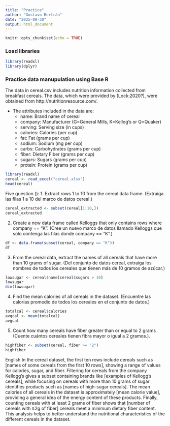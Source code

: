 ```yaml
---
title: "Practice"
author: "Gustavo Bertrán"
date: "2025-09-30"
output: html_document
---
```


```r
knitr::opts_chunk$set(echo = TRUE)
```

### Load libraries
```r

library(readxl)
library(dplyr)

```

### Practice data manupulation using Base R
The data in cereal.csv includes nutrition information collected from breakfast cereals. The data, which were provided by (Lock:2020?), were obtained from http://nutritionresource.com/.

- The attributes included in the data are:
  - name: Brand name of cereal
  - company: Manufacturer (G=General Mills, K=Kellog’s or Q=Quaker)
  - serving: Serving size (in cups)
  - calories: Calories (per cup)
  - fat: Fat (grams per cup)
  - sodium: Sodium (mg per cup)
  - carbs: Carbohydrates (grams per cup)
  - fiber: Dietary Fiber (grams per cup)
  - sugars: Sugars (grams per cup)
  - protein: Protein (grams per cup)

```r
library(readxl)
cereal <- read_excel("cereal.xlsx")
head(cereal)
```

Five question ():
1. Extract rows 1 to 10 from the cereal data frame. (Extraiga las filas 1 a 10 del marco de datos cereal.)
```r
cereal_extracted <- subset(cereal[1:10,])
cereal_extracted
```

2. Create a new data frame called Kelloggs that only contains rows where company == “K”. (Cree un nuevo marco de datos llamado Kelloggs que solo contenga las filas donde company == “K”.)  
```r
df <- data.frame(subset(cereal, company == "K"))
df

```


3. From the cereal data, extract the names of all cereals that have more than 10 grams of sugar. (Del conjunto de datos cereal, extraiga los nombres de todos los cereales que tienen más de 10 gramos de azúcar.)  
```r
lowsugar <- cereal$name[cereal$sugars > 10]
lowsugar
dim(lowsugar)
```


4. Find the mean calories of all cereals in the dataset. (Encuentre las calorías promedio de todos los cereales en el conjunto de datos.)  
```r
totalcal <- cereal$calories
avgcal <- mean(totalcal)
avgcal
```


5. Count how many cereals have fiber greater than or equal to 2 grams (Cuente cuántos cereales tienen fibra mayor o igual a 2 gramos.).  

```r
highfiber <- subset(cereal, fiber >= "2")
highfiber
```



English In the cereal dataset, the first ten rows include cereals such as [names of some cereals from the first 10 rows], showing a range of values for calories, sugar, and fiber. Filtering for cereals from the company Kellogg’s gives a subset containing brands like [examples of Kellogg’s cereals], while focusing on cereals with more than 10 grams of sugar identifies products such as [names of high-sugar cereals]. The mean calories of all cereals in the dataset is approximately [mean calorie value], providing a general idea of the energy content of these products. Finally, counting cereals with at least 2 grams of fiber shows that [number of cereals with ≥2g of fiber] cereals meet a minimum dietary fiber content. This analysis helps to better understand the nutritional characteristics of the different cereals in the dataset.